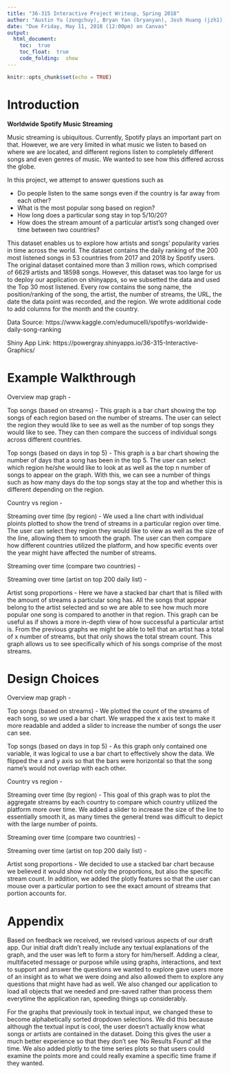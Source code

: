 ```yaml
---
title: "36-315 Interactive Project Writeup, Spring 2018"
author: "Austin Yu (zongchuy), Bryan Yan (bryanyan), Josh Huang (jzh1), Julie Kim (juliek1)"
date: "Due Friday, May 11, 2018 (12:00pm) on Canvas"
output: 
  html_document:
    toc:  true
    toc_float:  true
    code_folding:  show
---
```


```r
knitr::opts_chunk$set(echo = TRUE)
```


Introduction
===

**Worldwide Spotify Music Streaming**

Music streaming is ubiquitous. Currently, Spotify plays an important part on 
that. However, we are very limited in what music we listen to based on where we 
are located, and different regions listen to completely different songs and even 
genres of music. We wanted to see how this differed across the globe.

In this project, we attempt to answer questions such as

* Do people listen to the same songs even if the country is far away from each
other?
* What is the most popular song based on region?
* How long does a particular song stay in top 5/10/20?
* How does the stream amount of a particular artist's song changed over time 
between two countries?

This dataset enables us to explore how artists and songs' popularity varies in 
time across the world. The dataset contains the daily ranking of the 200 most
listened songs in 53 countries from 2017 and 2018 by Spotify users. The original
dataset contained more than 3 million rows, which comprised of 6629 artists and 
18598 songs. However, this dataset was too large for us to deploy our 
application on shinyapps, so we subsetted the data and used the Top 30 most 
listened. Every row contains the song name, the position/ranking of the song, 
the artist, the number of streams, the URL, the date the data point was 
recorded, and the region. We wrote additional code to add columns for the month 
and the country.

Data Source: https://www.kaggle.com/edumucelli/spotifys-worldwide-daily-song-ranking

Shiny App Link: https://powergray.shinyapps.io/36-315-Interactive-Graphics/ 


Example Walkthrough
===

Overview map graph - 

Top songs (based on streams) - This graph is a bar chart showing the top songs of each region based on the number of streams. The user can select the region they would like to see as well as the number of top songs they would like to see. They can then compare the success of individual songs across different countries.

Top songs (based on days in top 5) - This graph is a bar chart showing the 
number of days that a song has been in the top 5. The user can select which 
region he/she would like to look at as well as the top n number of songs to 
appear on the graph. With this, we can see a number of things such as how many
days do the top songs stay at the top and whether this is different depending
on the region. 

Country vs region - 

Streaming over time (by region) - We used a line chart with individual ploints plotted to show the trend of streams in a particular region over time. The user can select they region they would like to view as well as the size of the line, allowing them to smooth the graph. The user can then compare how different countries utilized the platform, and how specific events over the year might have affected the number of streams.

Streaming over time (compare two countries) - 

Streaming over time (artist on top 200 daily list) - 

Artist song proportions - Here we have a stacked bar chart that is filled with
the amount of streams a particular song has. All the songs that appear belong
to the artist selected and so we are able to see how much more popular one 
song is compared to another in that region. This graph can be useful as if 
shows a more in-depth view of how successful a particular artist is. From the 
previous graphs we might be able to tell that an artist has a total of x 
number of streams, but that only shows the total stream count. This graph allows
us to see specifically which of his songs comprise of the most streams.

Design Choices
===

Overview map graph - 

Top songs (based on streams) - We plotted the count of the streams of each song, so we used a bar chart. We wrapped the x axis text to make it more readable and added a slider to increase the number of songs the user can see. 

Top songs (based on days in top 5) - As this graph only contained one variable,
it was logical to use a bar chart to effectively show the data. We flipped the
x and y axis so that the bars were horizontal so that the song name's would not
overlap with each other. 

Country vs region - 

Streaming over time (by region) - This goal of this graph was to plot the aggregate streams by each country to compare which country utilized the platform more over time. We added a slider to increase the size of the line to essentially smooth it, as many times the general trend was difficult to depict with the large number of points.

Streaming over time (compare two countries) - 

Streaming over time (artist on top 200 daily list) - 

Artist song proportions - We decided to use a stacked bar chart because we 
believed it would show not only the proportions, but also the specific stream
count. In addition, we added the plotly features so that the user can mouse
over a particular portion to see the exact amount of streams that portion 
accounts for. 

Appendix
===

Based on feedback we received, we revised various aspects of our draft app. Our
initial draft didn't really include any textual explanations of the graph,
and the user was left to form a story for him/herself. Adding a clear, 
multifaceted message or purpose while using graphs, interactions, and text to
support and answer the questions we wanted to explore gave users more of
an insight as to what we were doing and also allowed them to explore any
questions that might have had as well. We also changed our application to load 
all objects that we needed and pre-saved rather than process them everytime 
the application ran, speeding things up considerably. 

For the graphs that previously took in textual input, we changed these to become
alphabetically sorted dropdown selections. We did this because although the 
textual input is cool, the user doesn't actually know what songs or artists are
contained in the dataset. Doing this gives the user a much better experience so 
that they don't see 'No Results Found' all the time. We also added plotly to the
time series plots so that users could examine the points more and could really 
examine a specific time frame if they wanted. 



